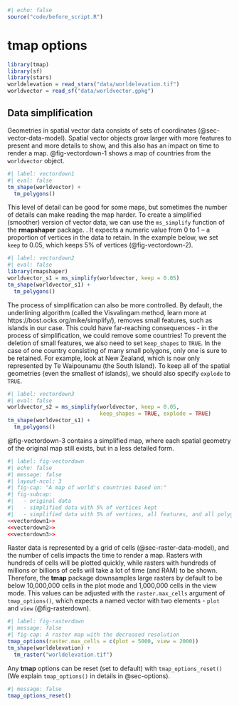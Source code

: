 ```r
#| echo: false
source("code/before_script.R")
```

# tmap options {#sec-options}

```r
library(tmap)
library(sf)
library(stars)
worldelevation = read_stars("data/worldelevation.tif")
worldvector = read_sf("data/worldvector.gpkg")
```


## Data simplification {#sec-data-simplification}

<!-- this content should be (split?) and moved to other chapters -->

Geometries in spatial vector data consists of sets of coordinates (@sec-vector-data-model).
Spatial vector objects grow larger with more features to present and more details to show, and this also has an impact on time to render a map.
<!-- also to consider - the level of generalization -->
@fig-vectordown-1 shows a map of countries from the `worldvector` object.

```r
#| label: vectordown1
#| eval: false
tm_shape(worldvector) +
  tm_polygons()
```

This level of detail can be good for some maps, but sometimes the number of details can make reading the map harder.
To create a simplified (smoother) version of vector data, we can use the `ms_simplify` function of the **rmapshaper** package.
<!--add two citations: to mapshaper and rmapshaper-->.
It expects a numeric value from 0 to 1 -- a proportion of vertices in the data to retain.
In the example below, we set `keep` to 0.05, which keeps 5% of vertices (@fig-vectordown-2).

```r
#| label: vectordown2
#| eval: false
library(rmapshaper)
worldvector_s1 = ms_simplify(worldvector, keep = 0.05)
tm_shape(worldvector_s1) +
  tm_polygons()
```

The process of simplification can also be more controlled.
By default, the underlining algorithm (called the Visvalingam method, learn more at https://bost.ocks.org/mike/simplify/), removes small features, such as islands in our case.
This could have far-reaching consequences - in the process of simplification, we could remove some countries!
To prevent the deletion of small features, we also need to set `keep_shapes` to `TRUE`.
In the case of one country consisting of many small polygons, only one is sure to be retained.
For example, look at New Zealand, which is now only represented by Te Waipounamu (the South Island).
To keep all of the spatial geometries (even the smallest of islands), we should also specify `explode` to `TRUE`.

```r
#| label: vectordown3
#| eval: false
worldvector_s2 = ms_simplify(worldvector, keep = 0.05,
                             keep_shapes = TRUE, explode = TRUE)
tm_shape(worldvector_s1) +
  tm_polygons()
```

@fig-vectordown-3 contains a simplified map, where each spatial geometry of the original map still exists, but in a less detailed form.

```r
#| label: fig-vectordown
#| echo: false
#| message: false
#| layout-ncol: 3
#| fig-cap: "A map of world's countries based on:"
#| fig-subcap: 
#|   - original data
#|   - simplified data with 5% of vertices kept
#|   - simplified data with 5% of vertices, all features, and all polygons kept
<<vectordown1>>
<<vectordown2>>
<<vectordown3>>
```

<!-- 2/resolution -->
Raster data is represented by a grid of cells (@sec-raster-data-model), and the number of cells impacts the time to render a map.
Rasters with hundreds of cells will be plotted quickly, while rasters with hundreds of millions or billions of cells will take a lot of time (and RAM) to be shown.
<!-- ... some info about screen resolution -->
Therefore, the **tmap** package downsamples large rasters by default to be below 10,000,000 cells in the plot mode and 1,000,000 cells in the view mode.
<!-- c(plot = 1e7, view = 1e6) -->
This values can be adjusted with the `raster.max_cells` argument of `tmap_options()`, which expects a named vector with two elements - `plot` and `view` (@fig-rasterdown).
<!-- btw - downsampling cont vs cat -->
<!-- when and why -->

```r
#| label: fig-rasterdown
#| message: false
#| fig-cap: A raster map with the decreased resolution
tmap_options(raster.max_cells = c(plot = 5000, view = 2000))
tm_shape(worldelevation) +
  tm_raster("worldelevation.tif")
```

Any **tmap** options can be reset (set to default) with `tmap_options_reset()` (We explain `tmap_options()` in details in @sec-options).

```r
#| message: false
tmap_options_reset()
```

<!-- is there anything important about tm_shape arguments that still is missing for the above text?? -->
